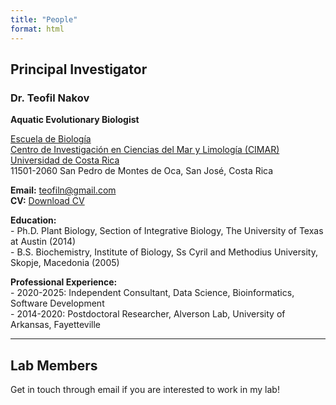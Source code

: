 ```yaml
---
title: "People"
format: html
---
```


## Principal Investigator

### Dr. Teofil Nakov
**Aquatic Evolutionary Biologist**

[Escuela de Biología](https://biologia.ucr.ac.cr/){target="_blank"}  
[Centro de Investigación en Ciencias del Mar y Limología (CIMAR)](https://cimar.ucr.ac.cr/){target="_blank"}  
[Universidad de Costa Rica](https://www.ucr.ac.cr/){target="_blank"}  
11501-2060 San Pedro de Montes de Oca, San José, Costa Rica

**Email:** [teofiln@gmail.com](mailto:teofiln@gmail.com)  
**CV:** [Download CV](https://teofiln.github.io/md-cv/downloads.html){target="_blank"}  

**Education:**  
- Ph.D. Plant Biology, Section of Integrative Biology, The University of Texas at Austin (2014)  
- B.S. Biochemistry, Institute of Biology, Ss Cyril and Methodius University, Skopje, Macedonia (2005)  

**Professional Experience:**  
- 2020-2025: Independent Consultant, Data Science, Bioinformatics, Software Development  
- 2014-2020: Postdoctoral Researcher, Alverson Lab, University of Arkansas, Fayetteville  

---

## Lab Members

Get in touch through email if you are interested to work in my lab!

<!-- ## Alumni

*Information about former lab members will be added here.* -->
